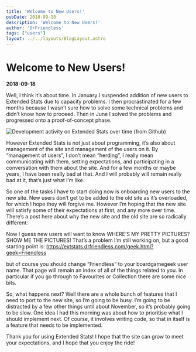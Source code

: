```yaml
---
title: 'Welcome to New Users!'
pubDate: 2018-09-18
description: 'Welcome to New Users!'
author: 'DrFriendless'
tags: ["users"]
layout: ../../layouts/BlogLayout.astro
---
```

# Welcome to New Users!

**2018-09-18**

Well, I think it’s about time. 
In January I suspended addition of new users to Extended Stats due to capacity problems.
I then procrastinated for a few months because I wasn’t sure how to solve some technical problems and didn’t know how to proceed.
Then in June I solved the problems and progressed onto a proof-of-concept phase.

<img src='/public/img/blog/Screenshot-from-2018-09-08-13-58-02.png'
     title="Development activity on Extended Stats over time (from Github)"
     alt="Development activity on Extended Stats over time (from Github)"/>

However Extended Stats is not just about programming, it’s also about management of the site and management of the users on it.
By “management of users”, I don’t mean “herding”, I really mean communicating with them, setting expectations, and participating in a conversation with them about the site.
And for a few months or maybe years, I have been really bad at that.
And I will probably will remain really bad at it, that’s just what I’m like.

So one of the tasks I have to start doing now is onboarding new users to the new site.
New users don’t get to be added to the old site as it’s overloaded, for which I hope they will forgive me.
However I’m hoping that the new site will satisfy some of their expectations at first, and any more over time.
There’s a post here about why the new site and the old site are so radically different:

Now I guess new users will want to know WHERE’S MY PRETTY PICTURES? SHOW ME THE PICTURES!
That’s a problem I’m still working on, but a good starting point is:
https://extstats.drfriendless.com/geek.html?geek=Friendless

but of course you should change “Friendless” to your boardgamegeek user name. 
That page will remain an index of all of the things related to you.
In particular if you go through to Favourites or Collection there are some nice bits.

So, what happens next?
Well there are a whole bunch of features that I need to port to the new site, so I’m going to be busy.
I’m going to be distracted by a few other things until about November, so it’s probably going to be slow.
One idea I had this morning was about how to prioritise what I should implement next.
Of course, it involves writing code, so that in itself is a feature that needs to be implemented.

Thank you for using Extended Stats! I hope that the site can grow to meet your expectations, and I hope that you enjoy the ride!